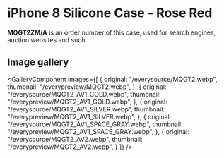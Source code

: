 
# iPhone 8 Silicone Case - Rose Red

<Callout type='info' emoji='👉🏻'>**MQGT2ZM/A** is an order number of this case, used for search engines, auction websites and such.</Callout>

## Image gallery

<GalleryComponent
    images={[
      {
        original: "/everysource/MQGT2.webp",
        thumbnail: "/everypreview/MQGT2.webp",
      },
      {
        original: "/everysource/MQGT2_AV1_GOLD.webp",
        thumbnail: "/everypreview/MQGT2_AV1_GOLD.webp",
      },
      {
        original: "/everysource/MQGT2_AV1_SILVER.webp",
        thumbnail: "/everypreview/MQGT2_AV1_SILVER.webp",
      },
      {
        original: "/everysource/MQGT2_AV1_SPACE_GRAY.webp",
        thumbnail: "/everypreview/MQGT2_AV1_SPACE_GRAY.webp",
      },
      {
        original: "/everysource/MQGT2_AV2.webp",
        thumbnail: "/everypreview/MQGT2_AV2.webp",
      }
    ]}
  />
